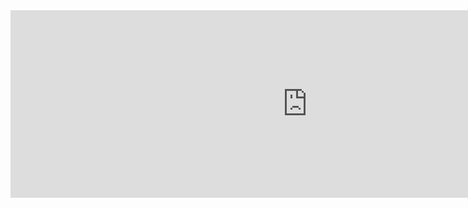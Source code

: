 <iframe 
    src="https://open.spotify.com/embed/playlist/6kJxKFTunfeRluptPWdXMZ" 
    width="950" 
    height="300" 
    frameborder="0" 
    allowtransparency="true" 
    allow="encrypted-media">
</iframe>